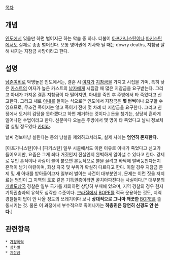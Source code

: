 [[목차]]


== 개념 ==
[[인도]]에서 잊을만 하면 벌어지곤 하는 악습 중 하나. 더불어 [[아프가니스탄]]이나 [[파키스탄]]에서도 실제로 종종 벌어진다.
보통 영어권에 기사화 될 때는 dowry deaths, 지참금 살해 내지는 지참금 사망이라고 한다.

== 설명 ==
[[남존여비]]로 악명높은 인도에서는, 결혼 시 [[여자]]가 [[지참금]]을 가지고 시집을 가며, 특히 낮은 [[카스트]]의 여자가 높은 카스트의 [[남자]]에게 시집갈 때 많은 지참금을 요구받는다. 그리고 아내가 가져온 결혼 지참금이 다 떨어지면, 아내를 죽인 후 주방에서 타 죽었다고 신고한다. 그리고 새로 [[아내]]를 들이는 식으로[* 인도에서 지참금은 '''몇 번씩'''이나 요구할 수 있으므로, 무조건 죽이지는 않고 죽이기 전에 몇 차례 더 지참금을 요구한다. 그리고 친정에서 도저히 감당을 못하겠다고 하면 제거하는 것이다.] 돈을 챙기는, 상당히 흔하게 일어나던 수법이라고 한다. 신문마다 오늘은 주방에서 몇 명이 타 죽었다고 날씨 정보처럼 실릴 정도였다 [[카더라]].

날씨 정보마냥 실린다는 등의 낭설을 제외하고서라도, 실제 사례는 '''엄연히 존재한다.'''

[아프가니스탄]이나 [파키스탄] 일부 시골에서도 이런 이유로 아내가 죽었다고 신고가 들어오지만, 요즘은 그게 죄다 거짓인지 진실인지 완벽하게 알아낼 수 있다고 한다. 강제로 묶인 흔적이나 사람이 불이 붙으면 본능적으로 불을 끌려고 바닥에 발버둥친다든지 흔적이 남기 마련이며, 화상 자국 및 부위가 확실히 다르다고 한다. 이럴 경우 지참금 문제 및 새 아내를 받아들이고자 일부러 벌이는 사건이 대부분인데, 문제는 이런 짓을 저지르는 범인이 그 지역의 토호 같은 기득권층이라면 골치아파진다는 사실이다.[* 대부분의 [[개발도상국]] 경찰은 일부 국가를 제외하면 상당히 부패해 있으며, 지역 경찰의 경우 현지 기득권층과의 유착도 심각한 수준이다. [[브라질]]에서 [[BOPE]]를 적극 운용하는 것도, 지역 경찰들이 답이 안 나올 정도의 쓰레기이다 보니 '''상대적으로 그나마 깨끗한''' [[BOPE]]를 출동시키는 것. 물론 이 과정에서 부수적으로 죽어나가는 '''하층민은 당연히 신경도 안 쓴다.''']

== 관련항목 ==
 * [[가정폭력]]
 * [[성차별]]
 * [[지참금]]
 
